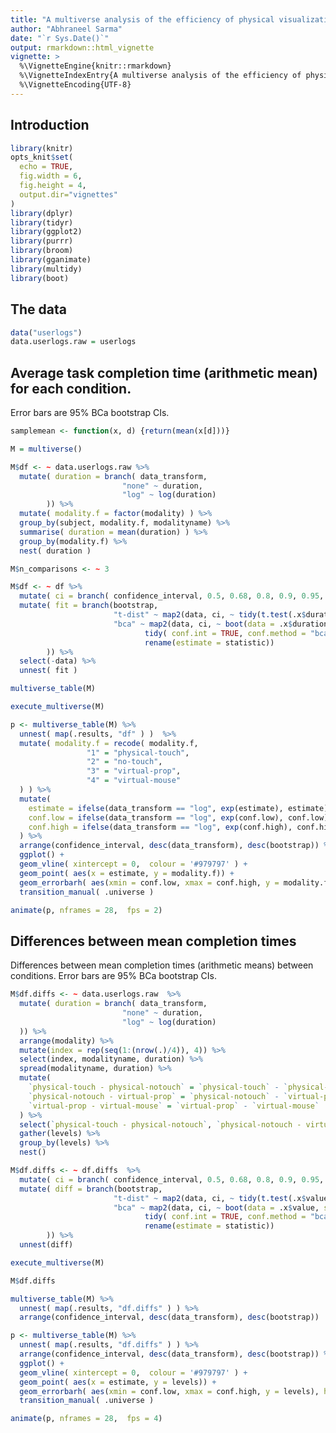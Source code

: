 ```yaml
---
title: "A multiverse analysis of the efficiency of physical visualizations"
author: "Abhraneel Sarma"
date: "`r Sys.Date()`"
output: rmarkdown::html_vignette
vignette: >
  %\VignetteEngine{knitr::rmarkdown}
  %\VignetteIndexEntry{A multiverse analysis of the efficiency of physical visualizations}
  %\VignetteEncoding{UTF-8}
---
```


## Introduction
```r
library(knitr)
opts_knit$set(
  echo = TRUE,
  fig.width = 6, 
  fig.height = 4,
  output.dir="vignettes"
)
library(dplyr)
library(tidyr)
library(ggplot2)
library(purrr)
library(broom)
library(gganimate)
library(multidy)
library(boot)
```


## The data

```r
data("userlogs")
data.userlogs.raw = userlogs
```


## Average task completion time (arithmetic mean) for each condition. 
Error bars are 95% BCa bootstrap CIs.

```r
samplemean <- function(x, d) {return(mean(x[d]))}

M = multiverse()

M$df <- ~ data.userlogs.raw %>%
  mutate( duration = branch( data_transform, 
                         "none" ~ duration,
                         "log" ~ log(duration)
        )) %>% 
  mutate( modality.f = factor(modality) ) %>%
  group_by(subject, modality.f, modalityname) %>% 
  summarise( duration = mean(duration) ) %>%
  group_by(modality.f) %>%
  nest( duration )

M$n_comparisons <- ~ 3

M$df <- ~ df %>%
  mutate( ci = branch( confidence_interval, 0.5, 0.68, 0.8, 0.9, 0.95, 0.99, 0.999 )) %>%
  mutate( fit = branch(bootstrap,
                       "t-dist" ~ map2(data, ci, ~ tidy(t.test(.x$duration, conf.level = .y)) ),
                       "bca" ~ map2(data, ci, ~ boot(data = .x$duration, statistic = samplemean, R = 5000) %>%
                              tidy( conf.int = TRUE, conf.method = "bca", conf.level = .y) %>%
                              rename(estimate = statistic))
        )) %>%
  select(-data) %>%
  unnest( fit )
```

```r
multiverse_table(M)
```


```r
execute_multiverse(M)
```


```r
p <- multiverse_table(M) %>%
  unnest( map(.results, "df" ) )  %>%
  mutate( modality.f = recode( modality.f, 
                 "1" = "physical-touch",
                 "2" = "no-touch",
                 "3" = "virtual-prop",
                 "4" = "virtual-mouse"
  ) ) %>%
  mutate( 
    estimate = ifelse(data_transform == "log", exp(estimate), estimate),
    conf.low = ifelse(data_transform == "log", exp(conf.low), conf.low),
    conf.high = ifelse(data_transform == "log", exp(conf.high), conf.high)
  ) %>%
  arrange(confidence_interval, desc(data_transform), desc(bootstrap)) %>%
  ggplot() + 
  geom_vline( xintercept = 0,  colour = '#979797' ) +
  geom_point( aes(x = estimate, y = modality.f)) +
  geom_errorbarh( aes(xmin = conf.low, xmax = conf.high, y = modality.f), height = 0)  +
  transition_manual( .universe )

animate(p, nframes = 28,  fps = 2)
```

## Differences between mean completion times 
Differences between mean completion times (arithmetic means) between conditions. Error bars are 95% BCa bootstrap CIs.

```r
M$df.diffs <- ~ data.userlogs.raw  %>%
  mutate( duration = branch( data_transform, 
                         "none" ~ duration,
                         "log" ~ log(duration)
  )) %>%
  arrange(modality) %>%
  mutate(index = rep(seq(1:(nrow(.)/4)), 4)) %>%
  select(index, modalityname, duration) %>%
  spread(modalityname, duration) %>%
  mutate(
    `physical-touch - physical-notouch` = `physical-touch` - `physical-notouch`,
    `physical-notouch - virtual-prop` = `physical-notouch` - `virtual-prop`,
    `virtual-prop - virtual-mouse` = `virtual-prop` - `virtual-mouse`
  ) %>%
  select(`physical-touch - physical-notouch`, `physical-notouch - virtual-prop`, `virtual-prop - virtual-mouse`) %>%
  gather(levels) %>%
  group_by(levels) %>%
  nest()

M$df.diffs <- ~ df.diffs  %>%
  mutate( ci = branch( confidence_interval, 0.5, 0.68, 0.8, 0.9, 0.95, 0.99, 0.999 )) %>%
  mutate( diff = branch(bootstrap,
                       "t-dist" ~ map2(data, ci, ~ tidy(t.test(.x$value, conf.level = .y)) ),
                       "bca" ~ map2(data, ci, ~ boot(data = .x$value, statistic = samplemean, R = 5000) %>%
                              tidy( conf.int = TRUE, conf.method = "bca", conf.level = .y) %>%
                              rename(estimate = statistic))
        )) %>%
  unnest(diff)
```

```r
execute_multiverse(M)
```

```r
M$df.diffs
```

```r
multiverse_table(M) %>%
  unnest( map(.results, "df.diffs" ) ) %>%
  arrange(confidence_interval, desc(data_transform), desc(bootstrap))
```


```r
p <- multiverse_table(M) %>%
  unnest( map(.results, "df.diffs" ) ) %>%
  arrange(confidence_interval, desc(data_transform), desc(bootstrap)) %>%
  ggplot() + 
  geom_vline( xintercept = 0,  colour = '#979797' ) +
  geom_point( aes(x = estimate, y = levels)) +
  geom_errorbarh( aes(xmin = conf.low, xmax = conf.high, y = levels), height = 0) +
  transition_manual( .universe )

animate(p, nframes = 28,  fps = 4)
```








